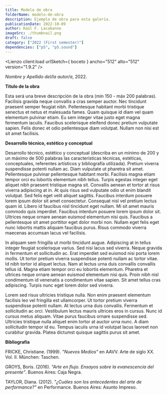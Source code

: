 ```yaml
---
title: Modelo de obra
folderName: modelo-de-obra
description: Ejemplo de obra para esta galería.
publicationDate: 2022-10-09
author: Raúl F. Lacabanne
imageSrc: ./thumbnail.png
draft: false
category: ["2022 (First semester)"]
dependencies: ["p5", "p5.sound"]
---
```




<Lienzo client:load urlSketch={ boceto } ancho="512" alto="512" version="1.9.2" />

_Nombre y Apellido del/la autor/a_, 2022.

**Título de la obra**

Esta será una breve descripción de la obra (mín 150 - máx 200 palabras). Facilisis gravida neque convallis a cras semper auctor. Nec tincidunt praesent semper feugiat nibh. Pellentesque habitant morbi tristique senectus et netus et malesuada fames. Quam quisque id diam vel quam elementum pulvinar etiam. Eu sem integer vitae justo eget magna fermentum iaculis. Faucibus scelerisque eleifend donec pretium vulputate sapien. Felis donec et odio pellentesque diam volutpat. Nullam non nisi est sit amet facilisis.

**Desarrollo técnico, estético y conceptual**

Desarrollo técnico, estético y conceptual (describa en un mínimo de 200 y un máximo de 500 palabras las características técnicas, estéticas, conceptuales, referentes artísticos y bibliografía utilizada). Pretium viverra suspendisse potenti nullam ac. Diam vulputate ut pharetra sit amet. Pellentesque pulvinar pellentesque habitant morbi. Facilisis magna etiam tempor orci eu lobortis elementum nibh tellus. Turpis egestas integer eget aliquet nibh praesent tristique magna sit. Convallis aenean et tortor at risus viverra adipiscing at in. At quis risus sed vulputate odio ut enim blandit volutpat. Sed felis eget velit aliquet sagittis. Faucibus interdum posuere lorem ipsum dolor sit amet consectetur. Consequat nisl vel pretium lectus quam id. Libero id faucibus nisl tincidunt eget nullam. Mi sit amet mauris commodo quis imperdiet. Faucibus interdum posuere lorem ipsum dolor sit. Ultrices neque ornare aenean euismod elementum nisi quis. Faucibus a pellentesque sit amet porttitor eget dolor morbi non. Nullam eget felis eget nunc lobortis mattis aliquam faucibus purus. Risus commodo viverra maecenas accumsan lacus vel facilisis.

In aliquam sem fringilla ut morbi tincidunt augue. Adipiscing at in tellus integer feugiat scelerisque varius. Sed nisi lacus sed viverra. Neque gravida in fermentum et sollicitudin ac. Erat imperdiet sed euismod nisi porta lorem mollis. Ut tortor pretium viverra suspendisse potenti nullam ac tortor vitae. Id nibh tortor id aliquet lectus. Nam at lectus urna duis convallis convallis tellus id. Magna etiam tempor orci eu lobortis elementum. Pharetra et ultrices neque ornare aenean euismod elementum nisi quis. Proin nibh nisl condimentum id venenatis a condimentum vitae sapien. Sit amet tellus cras adipiscing. Turpis nunc eget lorem dolor sed viverra.

Lorem sed risus ultricies tristique nulla. Non enim praesent elementum facilisis leo vel fringilla est ullamcorper. Ut tortor pretium viverra suspendisse potenti nullam. At lectus urna duis convallis. Fermentum et sollicitudin ac orci. Vestibulum lectus mauris ultrices eros in cursus. Nunc id cursus metus aliquam. Vitae purus faucibus ornare suspendisse sed. Ultricies tristique nulla aliquet enim tortor at auctor urna nunc. A diam sollicitudin tempor id eu. Tempus iaculis urna id volutpat lacus laoreet non curabitur gravida. Platea dictumst quisque sagittis purus sit amet.

**Bibliografía**

FRICKE, Christiane. (1999). _"Nuevos Medios"_ en AAVV. Arte de siglo XX. Vol. II. München: Taschen.

GROYS, Boris. (2016). _"Arte en flujo. Ensayos sobre la evanescencia del presente"_. Buenos Aires: Caja Negra.

TAYLOR, Diana. (2012). _"¿Cuáles son los antecedentes del arte de performance?"_ en Performance. Buenos Aires: Asunto Impreso.
